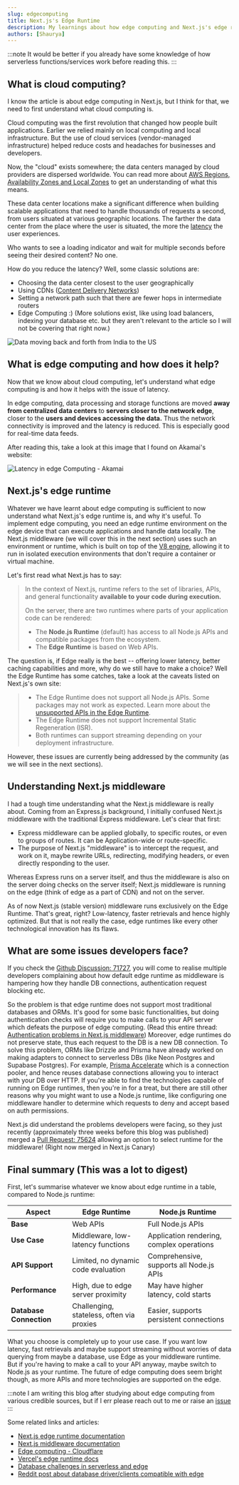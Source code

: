 ```yaml
---
slug: edgecomputing
title: Next.js's Edge Runtime
description: My learnings about how edge computing and Next.js's edge runtime work.
authors: [Shaurya]
---
```

<head>
  <meta property="twitter:title" content="Next.js's Edge Runtime"/>
  <meta property="twitter:description" content="Learn everything about edge computing in Next.js's middleware"/>
  <meta property="twitter:image" content="https://shaunotes.pages.dev/img/preview.jpg"/>
  <meta property="og:image" content="https://shaunotes.pages.dev/img/preview.jpg" />
</head>

:::note
It would be better if you already have some knowledge of how serverless functions/services work before reading this.
:::
## What is cloud computing?
I know the article is about edge computing in Next.js, but I think for that, we need to first understand what cloud computing is.

Cloud computing was the first revolution that changed how people built applications. Earlier we relied mainly on local computing and local infrastructure. 
But the use of <!--truncate-->
cloud services (vendor-managed infrastructure) helped reduce costs and headaches for businesses and developers.

Now, the "cloud" exists somewhere; the data centers managed by cloud providers are dispersed worldwide.
You can read more about [AWS Regions, Availability Zones and Local Zones](https://docs.aws.amazon.com/AmazonRDS/latest/UserGuide/Concepts.RegionsAndAvailabilityZones.html) to get an understanding of what this means.

These data center locations make a significant difference when building scalable applications that need to handle thousands of requests a second, from users situated at various geographic locations.
The farther the data center from the place where the user is situated, the more the [latency](https://www.cloudflare.com/learning/performance/glossary/what-is-latency/) the user experiences.

Who wants to see a loading indicator and wait for multiple seconds before seeing their desired content? No one.

How do you reduce the latency? Well, some classic solutions are:
- Choosing the data center closest to the user geographically
- Using CDNs ([Content Delivery Networks](https://www.cloudflare.com/learning/cdn/what-is-a-cdn/))
- Setting a network path such that there are fewer hops in intermediate routers
- Edge Computing :)
(More solutions exist, like using load balancers, indexing your database etc. but they aren't relevant to the article so I will not be covering that right now.)

![Data moving back and forth from India to the US](latency.png)
## What is edge computing and how does it help?
Now that we know about cloud computing, let's understand what edge computing is and how it helps with the issue of latency.

In edge computing, data processing and storage functions are moved **away from centralized data centers** to **servers closer to the network edge**, closer to the **users and devices accessing the data.**
Thus the network connectivity is improved and the latency is reduced. This is especially good for real-time data feeds.

After reading this, take a look at this image that I found on Akamai's website:

![Latency in edge Computing - Akamai](https://www.akamai.com/site/en/images/article/2024/reduce-latency-edge-computing.png)

## Next.js's edge runtime
Whatever we have learnt about edge computing is sufficient to now understand what Next.js's edge runtime is, and why it's useful.
To implement edge computing, you need an edge runtime environment on the edge device that can execute applications and handle data locally. 
The Next.js middleware (we will cover this in the next section) uses such an environment or runtime, which is built on top of the [V8 engine](https://v8.dev/), allowing it to run in isolated execution environments that don't require a container or virtual machine.

Let's first read what Next.js has to say:
> In the context of Next.js, runtime refers to the set of libraries, APIs, and general functionality **available to your code during execution.**
>
> On the server, there are two runtimes where parts of your application code can be rendered:
>
> - The **Node.js Runtime** (default) has access to all Node.js APIs and compatible packages from the ecosystem.
> - The **Edge Runtime** is based on Web APIs.

The question is, if Edge really is the best -- offering lower latency, better caching capabilities and more, why do we still have to make a choice?
Well the Edge Runtime has some catches, take a look at the caveats listed on Next.js's own site:

> - The Edge Runtime does not support all Node.js APIs. Some packages may not work as expected. Learn more about the [unsupported APIs in the Edge Runtime](https://nextjs.org/docs/app/api-reference/edge#unsupported-apis).
> - The Edge Runtime does not support Incremental Static Regeneration (ISR).
> - Both runtimes can support streaming depending on your deployment infrastructure.

However, these issues are currently being addressed by the community (as we will see in the next sections).

## Understanding Next.js middleware

I had a tough time understanding what the Next.js middleware is really about. Coming from an Express.js background, I initially confused Next.js middleware with the traditional Express middleware. Let's clear that first:

- Express middleware can be applied globally, to specific routes, or even to groups of routes. It can be Application-wide or route-specific.
- The purpose of Next.js "middleware" is to intercept the request, and work on it, maybe rewrite URLs, redirecting, modifying headers, or even directly responding to the user.

Whereas Express runs on a server itself, and thus the middleware is also on the server doing checks on the server itself; Next.js middleware is running on the edge (think of edge as a part of CDN) and not on the server.

As of now Next.js (stable version) middleware runs exclusively on the Edge Runtime. That's great, right? Low-latency, faster retrievals and hence highly optimized. But that is not really the case, edge runtimes like every other technological innovation has its flaws.

## What are some issues developers face?
If you check the [Github Discussion: 71727](https://github.com/vercel/next.js/discussions/71727), you will come to realise multiple developers complaining about how default edge runtime as middleware is hampering how they handle DB connections, authentication request blocking etc.

So the problem is that edge runtime does not support most traditional databases and ORMs. It's good for some basic functionalities, but doing authentication checks will require you to make calls to your API server which defeats the purpose of edge computing. (Read this entire thread: [Authentication problems in Next.js middleware](https://github.com/vercel/next.js/discussions/71727#discussioncomment-11123480))
Moreover, edge runtimes do not preserve state, thus each request to the DB is a new DB connection.
To solve this problem, ORMs like Drizzle and Prisma have already worked on making adapters to connect to serverless DBs (like Neon Postgres and Supabase Postgres). For example, [Prisma Accelerate](https://www.prisma.io/blog/database-access-on-the-edge-8F0t1s1BqOJE) which is a connection pooler, and hence reuses database connections allowing you to interact with your DB over HTTP.
If you're able to find the technologies capable of running on Edge runtimes, then you're in for a treat, but there are still other reasons why you might want to use a Node.js runtime, like configuring one middleware handler to determine which requests to deny and accept based on auth permissions. 

Next.js did understand the problems developers were facing, so they just recently (approximately three weeks before this blog was published) merged a [Pull Request: 75624](https://github.com/vercel/next.js/pull/75624) allowing an option to select runtime for the middleware! (Right now merged in Next.js Canary)

## Final summary (This was a lot to digest)

First, let's summarise whatever we know about edge runtime in a table, compared to Node.js runtime:

| **Aspect**               | **Edge Runtime**                          | **Node.js Runtime**                       |
|--------------------------|-------------------------------------------|-------------------------------------------|
| **Base**                 | Web APIs                                  | Full Node.js APIs                         |
| **Use Case**             | Middleware, low-latency functions         | Application rendering, complex operations |
| **API Support**          | Limited, no dynamic code evaluation       | Comprehensive, supports all Node.js APIs  |
| **Performance**          | High, due to edge server proximity        | May have higher latency, cold starts      |
| **Database Connection**  | Challenging, stateless, often via proxies | Easier, supports persistent connections   |

What you choose is completely up to your use case. If you want low latency, fast retrievals and maybe support streaming without worries of data querying from maybe a database, use Edge as your middleware runtime.
But if you're having to make a call to your API anyway, maybe switch to Node.js as your runtime. The future of edge computing does seem bright though, as more APIs and more technologies are supported on the edge.

:::note
I am writing this blog after studying about edge computing from various credible sources, but if I err please reach out to me or raise an [issue](https://github.com/ShauryaSwarup/shaunotes/issues)
:::

Some related links and articles:
- [Next.js edge runtime documentation](https://nextjs.org/docs/app/api-reference/edge)
- [Next.js middleware documentation](https://nextjs.org/docs/app/building-your-application/routing/middleware)
- [Edge computing - Cloudflare](https://www.cloudflare.com/learning/serverless/glossary/what-is-edge-computing/)
- [Vercel's edge runtime docs](https://edge-runtime.vercel.app/)
- [Database challenges in serverless and edge](https://www.prisma.io/blog/overcoming-challenges-in-serverless-and-edge-environments-TQtONA0RVxuW)
- [Reddit post about database driver/clients compatible with edge](https://www.reddit.com/r/nextjs/comments/1fjvq0d/which_database_driverclient_works_on_edge/)
